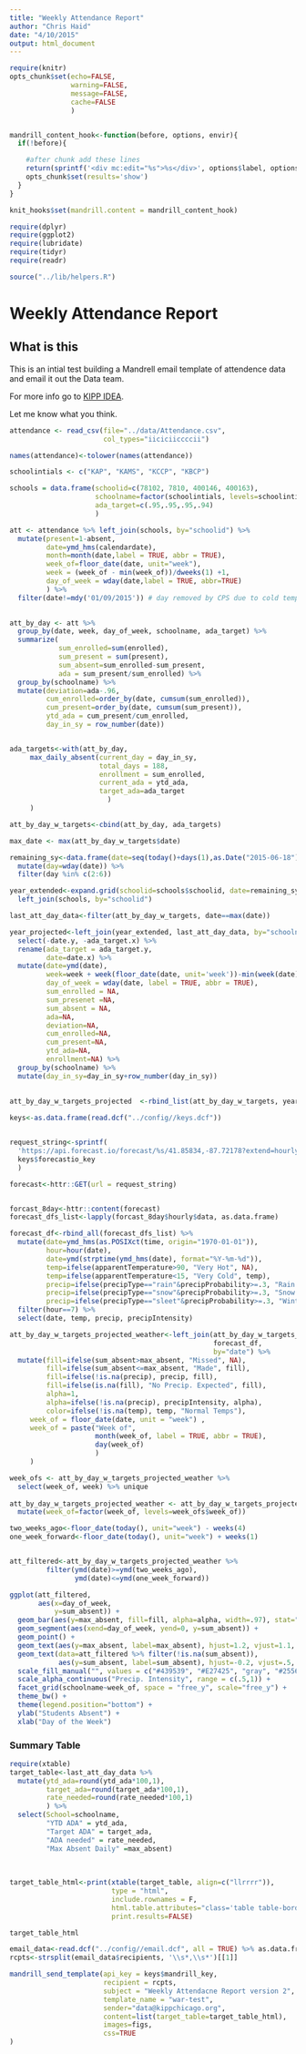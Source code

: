 ```yaml
---
title: "Weekly Attendance Report"
author: "Chris Haid"
date: "4/10/2015"
output: html_document
---
```


```r
require(knitr)
opts_chunk$set(echo=FALSE, 
               warning=FALSE,
               message=FALSE,
               cache=FALSE
               )


mandrill_content_hook<-function(before, options, envir){
  if(!before){

    #after chunk add these lines
    return(sprintf('<div mc:edit="%s">%s</div>', options$label, options$label))
    opts_chunk$set(results='show')
  }
}

knit_hooks$set(mandrill.content = mandrill_content_hook)

```

```r
require(dplyr)
require(ggplot2)
require(lubridate)
require(tidyr)
require(readr)

source("../lib/helpers.R")
```


# Weekly Attendance Report
## What is this
This is an intial test building a Mandrell email template of attendence data and email it out the Data team. 

For more info go to [KIPP IDEA](idea.kippchicago.org).

Let me know what you think.

```r
attendance <- read_csv(file="../data/Attendance.csv",
                       col_types="iiciciiccccii")

names(attendance)<-tolower(names(attendance))

schoolintials <- c("KAP", "KAMS", "KCCP", "KBCP")

schools = data.frame(schoolid=c(78102, 7810, 400146, 400163),
                     schoolname=factor(schoolintials, levels=schoolintials),
                     ada_target=c(.95,.95,.95,.94)
                     )

att <- attendance %>% left_join(schools, by="schoolid") %>%
  mutate(present=1-absent,
         date=ymd_hms(calendardate),
         month=month(date,label = TRUE, abbr = TRUE),
         week_of=floor_date(date, unit="week"),
         week = (week_of - min(week_of))/dweeks(1) +1,
         day_of_week = wday(date,label = TRUE, abbr=TRUE)
         ) %>%
  filter(date!=mdy('01/09/2015')) # day removed by CPS due to cold tempuratures
          

att_by_day <- att %>%
  group_by(date, week, day_of_week, schoolname, ada_target) %>%
  summarize(
            sum_enrolled=sum(enrolled),
            sum_present = sum(present),
            sum_absent=sum_enrolled-sum_present,
            ada = sum_present/sum_enrolled) %>%
  group_by(schoolname) %>%
  mutate(deviation=ada-.96,
         cum_enrolled=order_by(date, cumsum(sum_enrolled)),
         cum_present=order_by(date, cumsum(sum_present)),
         ytd_ada = cum_present/cum_enrolled,
         day_in_sy = row_number(date))


ada_targets<-with(att_by_day, 
     max_daily_absent(current_day = day_in_sy, 
                      total_days = 188,
                      enrollment = sum_enrolled,
                      current_ada = ytd_ada, 
                      target_ada=ada_target
                        )
     )

att_by_day_w_targets<-cbind(att_by_day, ada_targets)

max_date <- max(att_by_day_w_targets$date)

remaining_sy<-data.frame(date=seq(today()+days(1),as.Date("2015-06-18"), by="day")) %>%
  mutate(day=wday(date)) %>%
  filter(day %in% c(2:6))

year_extended<-expand.grid(schoolid=schools$schoolid, date=remaining_sy$date, stringsAsFactors = FALSE) %>%
  left_join(schools, by="schoolid")

last_att_day_data<-filter(att_by_day_w_targets, date==max(date))

year_projected<-left_join(year_extended, last_att_day_data, by="schoolname") %>%
  select(-date.y, -ada_target.x) %>%
  rename(ada_target = ada_target.y,
         date=date.x) %>%
  mutate(date=ymd(date),
         week=week + week(floor_date(date, unit='week'))-min(week(date))+1,
         day_of_week = wday(date, label = TRUE, abbr = TRUE),
         sum_enrolled = NA,
         sum_presenet =NA,
         sum_absent = NA,
         ada=NA,
         deviation=NA,
         cum_enrolled=NA,
         cum_present=NA,
         ytd_ada=NA,
         enrollment=NA) %>%
  group_by(schoolname) %>%
  mutate(day_in_sy=day_in_sy+row_number(day_in_sy))
         
  
att_by_day_w_targets_projected  <-rbind_list(att_by_day_w_targets, year_projected) 


```

```r
keys<-as.data.frame(read.dcf("../config//keys.dcf"))


request_string<-sprintf(
  'https://api.forecast.io/forecast/%s/41.85834,-87.72178?extend=hourly',
  keys$forecastio_key
  )

forecast<-httr::GET(url = request_string)


forcast_8day<-httr::content(forecast)
forecast_dfs_list<-lapply(forcast_8day$hourly$data, as.data.frame)

forecast_df<-rbind_all(forecast_dfs_list) %>%
  mutate(date=ymd_hms(as.POSIXct(time, origin="1970-01-01")),
         hour=hour(date),
         date=ymd(strptime(ymd_hms(date), format="%Y-%m-%d")),
         temp=ifelse(apparentTemperature>90, "Very Hot", NA),
         temp=ifelse(apparentTemperature<15, "Very Cold", temp),
         precip=ifelse(precipType=="rain"&precipProbability>=.3, "Rain Likely", NA),
         precip=ifelse(precipType=="snow"&precipProbability>=.3, "Snow Likely", precip),
         precip=ifelse(precipType=="sleet"&precipProbability>=.3, "Wintry Mix Likely", precip)) %>%
  filter(hour==7) %>%
  select(date, temp, precip, precipIntensity)

att_by_day_w_targets_projected_weather<-left_join(att_by_day_w_targets_projected, 
                                                  forecast_df, 
                                                  by="date") %>%
  mutate(fill=ifelse(sum_absent>max_absent, "Missed", NA),
         fill=ifelse(sum_absent<=max_absent, "Made", fill),
         fill=ifelse(!is.na(precip), precip, fill),
         fill=ifelse(is.na(fill), "No Precip. Expected", fill),
         alpha=1,
         alpha=ifelse(!is.na(precip), precipIntensity, alpha),
         color=ifelse(!is.na(temp), temp, "Normal Temps"),
     week_of = floor_date(date, unit = "week") ,
     week_of = paste("Week of", 
                     month(week_of, label = TRUE, abbr = TRUE),
                     day(week_of)
                     )
     )

week_ofs <- att_by_day_w_targets_projected_weather %>%
  select(week_of, week) %>% unique
  
att_by_day_w_targets_projected_weather <- att_by_day_w_targets_projected_weather %>%
  mutate(week_of=factor(week_of, levels=week_ofs$week_of))

```

```r
two_weeks_ago<-floor_date(today(), unit="week") - weeks(4)
one_week_forward<-floor_date(today(), unit="week") + weeks(1)


att_filtered<-att_by_day_w_targets_projected_weather %>%
         filter(ymd(date)>=ymd(two_weeks_ago),
                ymd(date)<=ymd(one_week_forward))

ggplot(att_filtered, 
       aes(x=day_of_week, 
           y=sum_absent)) + 
  geom_bar(aes(y=max_absent, fill=fill, alpha=alpha, width=.97), stat="identity") +
  geom_segment(aes(xend=day_of_week, yend=0, y=sum_absent)) +
  geom_point() +
  geom_text(aes(y=max_absent, label=max_absent), hjust=1.2, vjust=1.1, color="gray90", size=3) +
  geom_text(data=att_filtered %>% filter(!is.na(sum_absent)),
            aes(y=sum_absent, label=sum_absent), hjust=-0.2, vjust=.5, size=3) +
  scale_fill_manual("", values = c("#439539", "#E27425", "gray", "#255694")) +
  scale_alpha_continuous("Precip. Intensity", range = c(.5,1)) +
  facet_grid(schoolname~week_of, space = "free_y", scale="free_y") +
  theme_bw() +
  theme(legend.position="bottom") +
  ylab("Students Absent") +
  xlab("Day of the Week")
```

### Summary Table 
```r

require(xtable)
target_table<-last_att_day_data %>%
  mutate(ytd_ada=round(ytd_ada*100,1),
         target_ada=round(target_ada*100,1),
         rate_needed=round(rate_needed*100,1)
         ) %>%
  select(School=schoolname, 
         "YTD ADA" = ytd_ada,
         "Target ADA" = target_ada,
         "ADA needed" = rate_needed,
         "Max Absent Daily" =max_absent)
  
  
  
target_table_html<-print(xtable(target_table, align=c("llrrrr")), 
                         type = "html", 
                         include.rownames = F,  
                         html.table.attributes="class='table table-bordered'",
                         print.results=FALSE)

target_table_html

```




```r

email_data<-read.dcf("../config//email.dcf", all = TRUE) %>% as.data.frame
rcpts<-strsplit(email_data$recipients, '\\s*,\\s*')[[1]]

mandrill_send_template(api_key = keys$mandrill_key,
                       recipient = rcpts,
                       subject = "Weekly Attendacne Report version 2",
                       template_name = "war-test",
                       sender="data@kippchicago.org",
                       content=list(target_table=target_table_html),
                       images=figs,
                       css=TRUE
)


```


